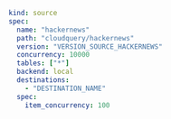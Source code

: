 ```yaml copy
kind: source
spec:
  name: "hackernews"
  path: "cloudquery/hackernews"
  version: "VERSION_SOURCE_HACKERNEWS"
  concurrency: 10000
  tables: ["*"]
  backend: local
  destinations:
    - "DESTINATION_NAME"
  spec:
    item_concurrency: 100
```